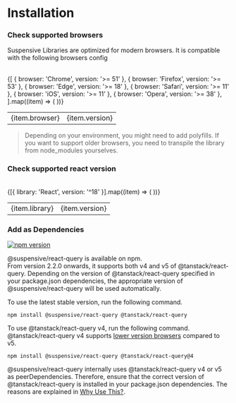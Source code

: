 
# Installation

<Steps>

### Check supported browsers

Suspensive Libraries are optimized for modern browsers. It is compatible with the following browsers config

<br />

<table>
  <tbody>
    {[
      { browser: 'Chrome', version: '>= 51' },
      { browser: 'Firefox', version: '>= 53' },
      { browser: 'Edge', version: '>= 18' },
      { browser: 'Safari', version: '>= 11' },
      { browser: 'iOS', version: '>= 11' },
      { browser: 'Opera', version: '>= 38' },
    ].map((item) => (
      <tr key={item.browser}>
        <td>{item.browser}</td>
        <td className="text-center">{item.version}</td>
      </tr>
    ))}
  </tbody>
</table>

> Depending on your environment, you might need to add polyfills. If you want to support older browsers, you need to transpile the library from node_modules yourselves.

### Check supported react version

<br />

<table>
  <tbody>
    {[{ library: 'React', version: '^18' }].map((item) => (
      <tr key={item.library}>
        <td>{item.library}</td>
        <td className="text-center">{item.version}</td>
      </tr>
    ))}
  </tbody>
</table>

### Add as Dependencies

[![npm version](https://img.shields.io/npm/v/@suspensive/react-query?color=000&labelColor=000&logo=npm&label=)](https://www.npmjs.com/package/@suspensive/react-query)

@suspensive/react-query is available on npm.  
From version 2.2.0 onwards, it supports both v4 and v5 of @tanstack/react-query. Depending on the version of @tanstack/react-query specified in your package.json dependencies, the appropriate version of @suspensive/react-query will be used automatically.

To use the latest stable version, run the following command.

```shell npm2yarn
npm install @suspensive/react-query @tanstack/react-query
```

To use @tanstack/react-query v4, run the following command.  
@tanstack/react-query v4 supports [lower version browsers](/docs/react-query/motivation#solution-for-the-issue-of-tanstackreact-query-v5-not-being-able-to-support-lower-version-browsers-due-to-es-private-field) compared to v5.

```shell npm2yarn
npm install @suspensive/react-query @tanstack/react-query@4
```

<Callout type='info'>

@suspensive/react-query internally uses @tanstack/react-query v4 or v5 as peerDependencies. Therefore, ensure that the correct version of @tanstack/react-query is installed in your package.json dependencies. The reasons are explained in [Why Use This?](/docs/react-query/motivation).

</Callout>

</Steps>
